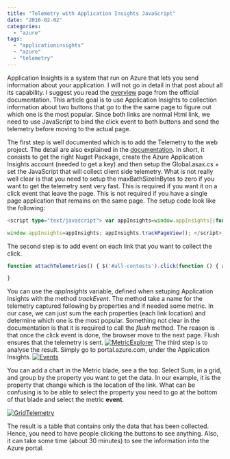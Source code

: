 ```yaml
---
title: "Telemetry with Application Insights JavaScript"
date: "2016-02-02"
categories: 
  - "azure"
tags: 
  - "applicationinsights"
  - "azure"
  - "telemetry"
---
```


Application Insights is a system that run on Azure that lets you send information about your application. I will not go in detail in that post about all its capability. I suggest you read the [overview](https://azure.microsoft.com/en-us/documentation/articles/app-insights-overview/) page from the official documentation. This article goal is to use Application Insights to collection information about two buttons that go to the the same page to figure out which one is the most popular. Since both links are normal Html link, we need to use JavaScript to bind the click event to both buttons and send the telemetry before moving to the actual page.

The first step is well documented which is to add the Telemetry to the web project. The detail are also explained in the [documentation](https://azure.microsoft.com/en-us/documentation/articles/app-insights-asp-net/). In short, it consists to get the right Nuget Package, create the Azure Application Insights account (needed to get a key) and then setup the Global.asax.cs + set the JavaScript that will collect client side telemetry. What is not really well clear is that you need to setup the maxBathSizeInBytes to zero if you want to get the telemetry sent very fast. This is required if you want it on a click event that leave the page. This is not required if you have a single page application that remains on the same page. The setup code look like the following:

```typescript
<script type="text/javascript"> var appInsights=window.appInsights||function(config){ function r(config){t[config]=function(){var i=arguments;t.queue.push(function(){t[config].apply(t,i)})}}var t={config:config},u=document,e=window,o="script",s=u.createElement(o),i,f;for(s.src=config.url||"//az416426.vo.msecnd.net/scripts/a/ai.0.js",u.getElementsByTagName(o)[0].parentNode.appendChild(s),t.cookie=u.cookie,t.queue=[],i=["Event","Exception","Metric","PageView","Trace"];i.length;)r("track"+i.pop());return r("setAuthenticatedUserContext"),r("clearAuthenticatedUserContext"),config.disableExceptionTracking||(i="onerror",r("\_"+i),f=e[i],e[i]=function(config,r,u,e,o){var s=f&&f(config,r,u,e,o);return s!==!0&&t["\_"+i](config,r,u,e,o),s}),t }({ instrumentationKey: "@Microsoft.ApplicationInsights.Extensibility.TelemetryConfiguration.Active.InstrumentationKey", maxBatchSizeInBytes: 0 });

window.appInsights=appInsights; appInsights.trackPageView(); </script> 
``` 


The second step is to add event on each link that you want to collect the click.

```typescript
function attachTelemetries() { $('#all-contests').click(function () { appInsights.trackEvent("BestLinkLocation", { LinkDestination: "Contest/List", LinkPageLocation: "DirectTopMenu" } ); appInsights.flush() }); $('#user-contests').click(function () { appInsights.trackEvent("BestLinkLocation", { LinkDestination: "Contest/List", LinkPageLocation: "SubMenu" } ); appInsights.flush() });

} 
``` 


You can use the _appInsights_ variable, defined when setuping Application Insights with the method _trackEvent_. The method take a name for the telemetry captured following by properties and if needed some metric. In our case, we can just sum the each properties (each link location) and determine which one is the most popular. Something not clear in the documentation is that it is required to call the _flush_ method. The reason is that once the click event is done, the browser move to the next page. Flush ensures that the telemetry is sent. [![MetricExplorer](http://patrickdesjardins.com/blog/wp-content/uploads/2016/01/MetricExplorer.png)](http://patrickdesjardins.com/blog/?attachment_id=4483) The third step is to analyse the result. Simply go to portal.azure.com, under the Application Insights. [![Events](http://patrickdesjardins.com/blog/wp-content/uploads/2016/01/Events.png)](http://patrickdesjardins.com/blog/?attachment_id=4481)

You can add a chart in the Metric blade, see a the top. Select Sum, in a grid, and group by the property you want to get the data. In our example, it is the property that change which is the location of the link. What can be confusing is to be able to select the property you need to go at the bottom of that blade and select the metric **event**.

[![GridTelemetry](http://patrickdesjardins.com/blog/wp-content/uploads/2016/01/GridTelemetry.png)](http://patrickdesjardins.com/blog/?attachment_id=4482)

The result is a table that contains only the data that has been collected. Hence, you need to have people clicking the buttons to see anything. Also, it can take some time (about 30 minutes) to see the information into the Azure portal.
